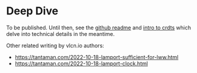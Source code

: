 
# Deep Dive

To be published. Until then, see the [github readme](https://github.com/vlcn-io/cr-sqlite#how-does-it-work) and [intro to crdts](/articles/intro-to-crdts) which delve into technical details in the meantime.

Other related writing by vlcn.io authors:

- https://tantaman.com/2022-10-18-lamport-sufficient-for-lww.html
- https://tantaman.com/2022-10-18-lamport-clock.html

